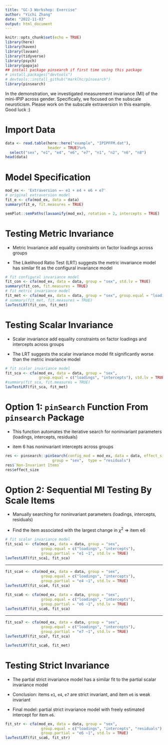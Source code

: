 ```yaml
---
title: "GC-3 Workshop: Exercise"
author: "Yichi Zhang"
date: "2022-11-03"
output: html_document
---
```


```r
knitr::opts_chunk$set(echo = TRUE)
library(here) 
library(haven)
library(lavaan)
library(tidyverse)
library(psych)
library(papaja)
## install package pinsearch if first time using this package
# install.packages("devtools")
# devtools::install_github("marklhc/pinsearch")
library(pinsearch)
```

In the demonstration, we investigated measurement invariance (MI) of the mini-IPIP across gender. Specifically, we focused on the subscale neuroticism. Please work on the subscale extraversion in this example. Good luck :) 

# Import Data
  
```r
data <- read.table(here::here("example", "IPIPFFM.dat"),
                   header = TRUE)%>%
  select("sex", "e1", "e4", "e6", "e7", "n1", "n2", "n6", "n8")
head(data)
```

# Model Specification

```r
mod_ex <- 'Extraversion =~ e1 + e4 + e6 + e7'
# original extraversion model
fit_e <- cfa(mod_ex, data = data)
summary(fit_e, fit.measures = TRUE)
```

```r
semPlot::semPaths(lavaanify(mod_ex), rotation = 2, intercepts = TRUE)
```

# Testing Metric Invariance

- Metric Invariance add equality constraints on factor loadings across groups

- The Likelihood Ratio Test (LRT) suggests the metric invariance model has similar fit as the configural invariance model

```r
# fit configural invariance model
fit_con <- cfa(mod_ex, data = data, group = "sex", std.lv = TRUE) 
summary(fit_con, fit.measures = TRUE)
# fit metric invariance model
fit_met <- cfa(mod_ex, data = data, group = "sex", group.equal = "loadings", std.lv = TRUE)
# summary(fit_met, fit.measures = TRUE)
lavTestLRT(fit_con, fit_met)
```

# Testing Scalar Invariance

- Scalar invariance add equality constraints on factor loadings and intercepts across groups

- The LRT suggests the scalar invariance model fit significantly worse than the metric invariance model

```r
# fit scalar invariance model
fit_sca <- cfa(mod_ex, data = data, group = "sex", 
               group.equal = c("loadings", "intercepts"), std.lv = TRUE) 
#summary(fit_sca, fit.measures = TRUE)
lavTestLRT(fit_sca, fit_met)
```

# Option 1: `pinSearch` Function From `pinsearch` Package

- This function automates the iterative search for noninvariant parameters 
(loadings, intercepts, residuals)

- item 6 has noninvariant intercepts across groups  

```r
res <- pinsearch::pinSearch(config_mod = mod_ex, data = data, effect_size = TRUE,
                     group = "sex",  type = "residuals")
res$`Non-Invariant Items`
res$effect_size
```

# Option 2: Sequential MI Testing By Scale Items

- Manually searching for noninvariant parameters (loadings, intercepts, residuals)

- Find the item associated with the largest change in $\chi^2$ => item e6

```r
# fit scalar invariance model
fit_sca1 <- cfa(mod_ex, data = data, group = "sex", 
                group.equal = c("loadings", "intercepts"), 
                group.partial = "e1 ~1", std.lv = TRUE) 
lavTestLRT(fit_sca1, fit_sca)
```

-----------------

```r
fit_sca4 <- cfa(mod_ex, data = data, group = "sex", 
                group.equal = c("loadings", "intercepts"), 
                group.partial = "e4 ~1", std.lv = TRUE) 
lavTestLRT(fit_sca4, fit_sca)
```


```r
fit_sca6 <- cfa(mod_ex, data = data, group = "sex", 
                group.equal = c("loadings", "intercepts"),
                group.partial = "e6 ~1", std.lv = TRUE) 
lavTestLRT(fit_sca6, fit_sca)
```

-----------------

```r
fit_sca7 <- cfa(mod_ex, data = data, group = "sex", 
                group.equal = c("loadings", "intercepts"),
                group.partial = "e7 ~1", std.lv = TRUE) 
lavTestLRT(fit_sca7, fit_sca)
```

```r
lavTestLRT(fit_sca6, fit_met)
```

# Testing Strict Invariance

- The partial strict invariance model has a similar fit to the partial scalar invariance model

- Conclusion: items `e1`, `e4`, `e7` are strict invariant, and item `e6` is weak invariant 

- Final model: partial strict invariance model with freely estimated intercept for item `e6`.

```r
fit_str <- cfa(mod_ex, data = data, group = "sex", 
                group.equal = c("loadings", "intercepts", "residuals"),
                group.partial = "e6 ~1", std.lv = TRUE) 
lavTestLRT(fit_sca6, fit_str)
```